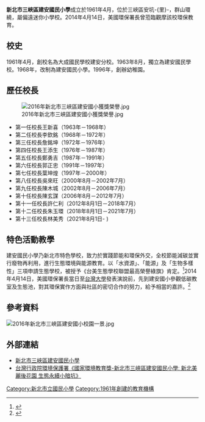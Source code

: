 {{multiple issues|
{{copyedit|time=2016-12-26T14:23:08+00:00}}
{{primarysources|time=2016-12-26T14:23:08+00:00}}
{{refimprove|time=2016-12-26T14:23:08+00:00}}
}}
{{Infobox School
|name=新北市三峽區建安國民小學
|other_name=Taipei County Jian-An Elementary School
|image=[[File:2016年新北市三峽區建安國小校門.jpg|301px]]
|motto=
|established=1961年4月
|type=市立[[國民小學|國民小學]]
|district=[[新北市|新北市]][[三峽區|三峽區]]
|principal=
|grades=國小6級附設幼稚園
|location={{flagicon|TWN}}[[新北市|新北市]][[三峽區|三峽區]]安坑里建安路67號
|tel=+886-2-2672-6783
|fax=+886-2-2672-6730
|website= [https://web.caes.ntpc.edu.tw/ web.caes.ntpc.edu.tw]<ref>{{cite web | title = 新北市三峽區建安國民小學詳細資料 | url = https://esa.ntpc.edu.tw/jsp/schdata/schdata2.jsp?schno=014629}}</ref>
|magazine=
}}

'''新北市三峽區建安國民小學'''成立於1961年4月，位於三峽區安坑-{里}-，群山環繞，屬偏遠迷你小學校。2014年4月14日，美國環保署長{{link-en|吉娜·麥卡錫|Gina McCarthy}}曾蒞臨觀摩該校環保教育。

== 校史 ==
1961年4月，創校名為大成國民學校建安分校。1963年8月，獨立為建安國民學校。1968年，改制為建安國民小學。1996年，創辦幼稚園。

== 歷任校長 ==
[[File:2016年新北市三峽區建安國小獲獎榮譽.jpg|thumb]]
* 第一任校長王新喜（1963年－1968年）
* 第二任校長李欽銘（1968年－1972年）
* 第三任校長詹銘坤（1972年－1976年）
* 第四任校長王添生（1976年－1987年）
* 第五任校長鄭勇吉（1987年－1991年）
* 第六任校長郭正忠（1991年－1997年）
* 第七任校長葉坤煌（1997年－2000年）
* 第八任校長吳來旺（2000年8月－2002年7月）
* 第九任校長陳木城（2002年8月－2006年7月）
* 第十任校長陳玄謀（2006年8月－2012年7月）
* 第十一任校長許仁利（2012年8月1日－2018年7月）
* 第十二任校長朱玉環（2018年8月1日－2021年7月）
* 第十三任校長林美秀（2021年8月1日- )

== 特色活動教學 ==
建安國民小學乃新北市特色學校，致力於實踐節能和環保外交，全校節能減碳並實行廢物再利用，進行生態環境與能源教育。以「水資源」、「能源」及「生物多樣性」三項申請生態學校，被授予《台美生態學校聯盟最高榮譽綠旗》肯定。<ref>{{Cite web |url=http://news.ltn.com.tw/news/life/paper/770651 |title=自由時報《美環保署長︰台灣處處是環保尖兵》 |access-date=2016-12-26 |archive-date=2019-06-24 |archive-url=https://web.archive.org/web/20190624174523/https://news.ltn.com.tw/news/life/paper/770651 |dead-url=no }}</ref>2014年4月14日，美國環保署長{{link-en|吉娜·麥卡錫|Gina McCarthy}}當日至[[台灣大學|台灣大學]]發表演說前，先到建安國小參觀低碳教室及生態池，對其環保實作方面與社區的密切合作的努力，給予相當的嘉許。<ref>{{Cite web |url=https://www.ait.org.tw/zh/officialtext-ot1403.html |title=美國在台協會《美國環保署署長吉娜‧麥卡錫台灣大學演講》2014年04月14日 |access-date=2016年12月26日 |archive-date=2017年4月25日 |archive-url=https://web.archive.org/web/20170425032816/https://www.ait.org.tw/zh/officialtext-ot1403.html |dead-url=no }}</ref>

== 參考資料 ==
[[File:2016年新北市三峽區建安國小校園一景.jpg|thumb]]
{{reflist}}

== 外部連結 ==
{{commons category|Jian-An Elementary School}}
* [https://web.caes.ntpc.edu.tw/ 新北市三峽區建安國民小學] {{Wayback|url=https://web.caes.ntpc.edu.tw/ |date=20220609093442 }}
* [https://eeis.epa.gov.tw/eeaward/image/thi-sch-1.pdf 台灣行政院環境保護署《國家環境教育獎-新北市三峽區建安國民小學ː 新北美麗後花園 生態永續小暗坑》] {{Wayback|url=https://eeis.epa.gov.tw/eeaward/image/thi-sch-1.pdf |date=20161227055641 }}

{{新北市國民中小學列表}}

[[Category:新北市立國民小學|Category:新北市立國民小學]]
[[Category:1961年創建的教育機構|Category:1961年創建的教育機構]]